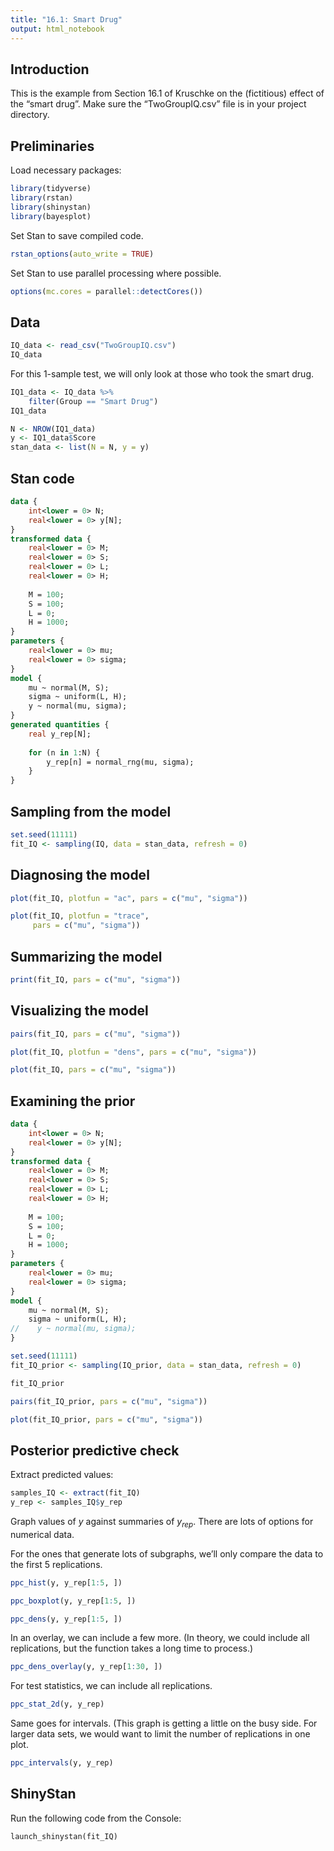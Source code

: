 ```yaml
---
title: "16.1: Smart Drug"
output: html_notebook
---
```



## Introduction

This is the example from Section 16.1 of Kruschke on the (fictitious) effect of the "smart drug". Make sure the "TwoGroupIQ.csv" file is in your project directory.


## Preliminaries

Load necessary packages:

```r
library(tidyverse)
library(rstan)
library(shinystan)
library(bayesplot)
```

Set Stan to save compiled code.

```r
rstan_options(auto_write = TRUE)
```

Set Stan to use parallel processing where possible.

```r
options(mc.cores = parallel::detectCores())
```


## Data

```r
IQ_data <- read_csv("TwoGroupIQ.csv")
IQ_data
```

For this 1-sample test, we will only look at those who took the smart drug.

```r
IQ1_data <- IQ_data %>%
    filter(Group == "Smart Drug")
IQ1_data
```


```r
N <- NROW(IQ1_data)
y <- IQ1_data$Score
stan_data <- list(N = N, y = y)
```


## Stan code

```stan
data {
    int<lower = 0> N;
    real<lower = 0> y[N];
}
transformed data {
    real<lower = 0> M;
    real<lower = 0> S;
    real<lower = 0> L;
    real<lower = 0> H;
    
    M = 100;
    S = 100;
    L = 0;
    H = 1000;
}
parameters {
    real<lower = 0> mu;
    real<lower = 0> sigma;
}
model {
    mu ~ normal(M, S);
    sigma ~ uniform(L, H);
    y ~ normal(mu, sigma);
}
generated quantities {
    real y_rep[N];
    
    for (n in 1:N) {
        y_rep[n] = normal_rng(mu, sigma);
    }
}
```


## Sampling from the model

```r
set.seed(11111)
fit_IQ <- sampling(IQ, data = stan_data, refresh = 0)
```


## Diagnosing the model

```r
plot(fit_IQ, plotfun = "ac", pars = c("mu", "sigma"))
```

```r
plot(fit_IQ, plotfun = "trace",
     pars = c("mu", "sigma"))
```


## Summarizing the model

```r
print(fit_IQ, pars = c("mu", "sigma"))
```


## Visualizing the model

```r
pairs(fit_IQ, pars = c("mu", "sigma"))
```

```r
plot(fit_IQ, plotfun = "dens", pars = c("mu", "sigma"))
```

```r
plot(fit_IQ, pars = c("mu", "sigma"))
```


## Examining the prior

```stan
data {
    int<lower = 0> N;
    real<lower = 0> y[N];
}
transformed data {
    real<lower = 0> M;
    real<lower = 0> S;
    real<lower = 0> L;
    real<lower = 0> H;
    
    M = 100;
    S = 100;
    L = 0;
    H = 1000;
}
parameters {
    real<lower = 0> mu;
    real<lower = 0> sigma;
}
model {
    mu ~ normal(M, S);
    sigma ~ uniform(L, H);
//    y ~ normal(mu, sigma);
}
```

```r
set.seed(11111)
fit_IQ_prior <- sampling(IQ_prior, data = stan_data, refresh = 0)
```

```r
fit_IQ_prior
```

```r
pairs(fit_IQ_prior, pars = c("mu", "sigma"))
```

```r
plot(fit_IQ_prior, pars = c("mu", "sigma"))
```


## Posterior predictive check

Extract predicted values:

```r
samples_IQ <- extract(fit_IQ)
y_rep <- samples_IQ$y_rep
```

Graph values of $y$ against summaries of $y_{rep}$. There are lots of options for numerical data.

For the ones that generate lots of subgraphs, we'll only compare the data to the first 5 replications.

```r
ppc_hist(y, y_rep[1:5, ])
```

```r
ppc_boxplot(y, y_rep[1:5, ])
```

```r
ppc_dens(y, y_rep[1:5, ])
```

In an overlay, we can include a few more. (In theory, we could include all replications, but the function takes a long time to process.)

```r
ppc_dens_overlay(y, y_rep[1:30, ])
```

For test statistics, we can include all replications.

```r
ppc_stat_2d(y, y_rep)
```

Same goes for intervals. (This graph is getting a little on the busy side. For larger data sets, we would want to limit the number of replications in one plot.

```r
ppc_intervals(y, y_rep)
```


## ShinyStan

Run the following code from the Console:

```
launch_shinystan(fit_IQ)
```